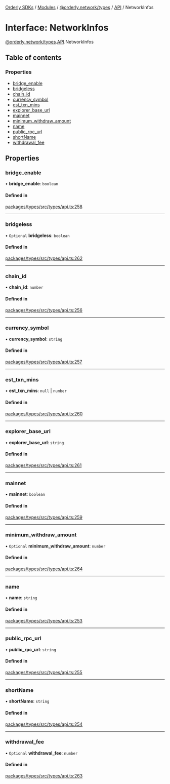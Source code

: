 [Orderly SDKs](/sdks/tech-doc/README) / [Modules](/sdks/tech-doc/modules) / [@orderly.network/types](/sdks/tech-doc/modules/orderly_network_types) / [API](/sdks/tech-doc/modules/orderly_network_types.API) / NetworkInfos

# Interface: NetworkInfos

[@orderly.network/types](/sdks/tech-doc/modules/orderly_network_types).[API](/sdks/tech-doc/modules/orderly_network_types.API).NetworkInfos

## Table of contents

### Properties

- [bridge\_enable](/sdks/tech-doc/interfaces/orderly_network_types.API.NetworkInfos#bridge_enable)
- [bridgeless](/sdks/tech-doc/interfaces/orderly_network_types.API.NetworkInfos#bridgeless)
- [chain\_id](/sdks/tech-doc/interfaces/orderly_network_types.API.NetworkInfos#chain_id)
- [currency\_symbol](/sdks/tech-doc/interfaces/orderly_network_types.API.NetworkInfos#currency_symbol)
- [est\_txn\_mins](/sdks/tech-doc/interfaces/orderly_network_types.API.NetworkInfos#est_txn_mins)
- [explorer\_base\_url](/sdks/tech-doc/interfaces/orderly_network_types.API.NetworkInfos#explorer_base_url)
- [mainnet](/sdks/tech-doc/interfaces/orderly_network_types.API.NetworkInfos#mainnet)
- [minimum\_withdraw\_amount](/sdks/tech-doc/interfaces/orderly_network_types.API.NetworkInfos#minimum_withdraw_amount)
- [name](/sdks/tech-doc/interfaces/orderly_network_types.API.NetworkInfos#name)
- [public\_rpc\_url](/sdks/tech-doc/interfaces/orderly_network_types.API.NetworkInfos#public_rpc_url)
- [shortName](/sdks/tech-doc/interfaces/orderly_network_types.API.NetworkInfos#shortname)
- [withdrawal\_fee](/sdks/tech-doc/interfaces/orderly_network_types.API.NetworkInfos#withdrawal_fee)

## Properties

### bridge\_enable

• **bridge\_enable**: `boolean`

#### Defined in

[packages/types/src/types/api.ts:258](https://github.com/OrderlyNetwork/js-sdk/blob/d47dd11/packages/types/src/types/api.ts#L258)

___

### bridgeless

• `Optional` **bridgeless**: `boolean`

#### Defined in

[packages/types/src/types/api.ts:262](https://github.com/OrderlyNetwork/js-sdk/blob/d47dd11/packages/types/src/types/api.ts#L262)

___

### chain\_id

• **chain\_id**: `number`

#### Defined in

[packages/types/src/types/api.ts:256](https://github.com/OrderlyNetwork/js-sdk/blob/d47dd11/packages/types/src/types/api.ts#L256)

___

### currency\_symbol

• **currency\_symbol**: `string`

#### Defined in

[packages/types/src/types/api.ts:257](https://github.com/OrderlyNetwork/js-sdk/blob/d47dd11/packages/types/src/types/api.ts#L257)

___

### est\_txn\_mins

• **est\_txn\_mins**: ``null`` \| `number`

#### Defined in

[packages/types/src/types/api.ts:260](https://github.com/OrderlyNetwork/js-sdk/blob/d47dd11/packages/types/src/types/api.ts#L260)

___

### explorer\_base\_url

• **explorer\_base\_url**: `string`

#### Defined in

[packages/types/src/types/api.ts:261](https://github.com/OrderlyNetwork/js-sdk/blob/d47dd11/packages/types/src/types/api.ts#L261)

___

### mainnet

• **mainnet**: `boolean`

#### Defined in

[packages/types/src/types/api.ts:259](https://github.com/OrderlyNetwork/js-sdk/blob/d47dd11/packages/types/src/types/api.ts#L259)

___

### minimum\_withdraw\_amount

• `Optional` **minimum\_withdraw\_amount**: `number`

#### Defined in

[packages/types/src/types/api.ts:264](https://github.com/OrderlyNetwork/js-sdk/blob/d47dd11/packages/types/src/types/api.ts#L264)

___

### name

• **name**: `string`

#### Defined in

[packages/types/src/types/api.ts:253](https://github.com/OrderlyNetwork/js-sdk/blob/d47dd11/packages/types/src/types/api.ts#L253)

___

### public\_rpc\_url

• **public\_rpc\_url**: `string`

#### Defined in

[packages/types/src/types/api.ts:255](https://github.com/OrderlyNetwork/js-sdk/blob/d47dd11/packages/types/src/types/api.ts#L255)

___

### shortName

• **shortName**: `string`

#### Defined in

[packages/types/src/types/api.ts:254](https://github.com/OrderlyNetwork/js-sdk/blob/d47dd11/packages/types/src/types/api.ts#L254)

___

### withdrawal\_fee

• `Optional` **withdrawal\_fee**: `number`

#### Defined in

[packages/types/src/types/api.ts:263](https://github.com/OrderlyNetwork/js-sdk/blob/d47dd11/packages/types/src/types/api.ts#L263)
